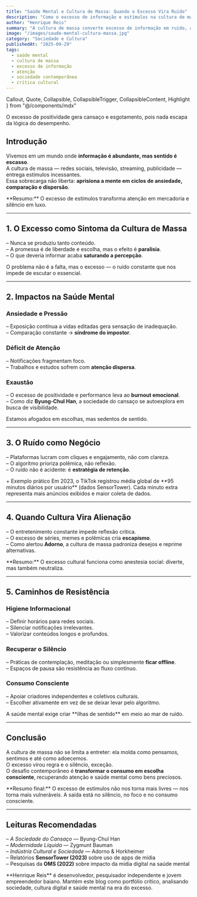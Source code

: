 ```yaml
---
title: "Saúde Mental e Cultura de Massa: Quando o Excesso Vira Ruído"
description: "Como o excesso de informação e estímulos na cultura de massa impacta a saúde mental, transformando atenção em mercadoria e silêncio em luxo."
author: "Henrique Reis"
summary: "A cultura de massa converte excesso de informação em ruído, afetando saúde mental e reduzindo a capacidade de reflexão. O desafio é transformar consumo em escolha consciente."
image: "/images/saude-mental-cultura-massa.jpg"
category: "Sociedade e Cultura"
publishedAt: "2025-09-29"
tags:
  - saúde mental
  - cultura de massa
  - excesso de informação
  - atenção
  - sociedade contemporânea
  - crítica cultural
---
```


  Callout,
  Quote,
  Collapsible,
  CollapsibleTrigger,
  CollapsibleContent,
  Highlight
} from "@/components/mdx"

<Quote author="Byung-Chul Han">
O excesso de positividade gera cansaço e esgotamento, pois nada escapa da lógica do desempenho.
</Quote>

## Introdução

Vivemos em um mundo onde **informação é abundante, mas sentido é escasso**.  
A cultura de massa — redes sociais, televisão, streaming, publicidade — entrega estímulos incessantes.  
Essa sobrecarga não liberta: **aprisiona a mente em ciclos de ansiedade, comparação e dispersão**.

<Callout variant="neutral">
**Resumo:** O excesso de estímulos transforma atenção em mercadoria e silêncio em luxo.
</Callout>

---

## 1. O Excesso como Sintoma da Cultura de Massa

– Nunca se produziu tanto conteúdo.  
– A promessa é de liberdade e escolha, mas o efeito é **paralisia**.  
– O que deveria informar acaba **saturando a percepção**.

<Highlight>
O problema não é a falta, mas o excesso — o ruído constante que nos impede de escutar o essencial.
</Highlight>

---

## 2. Impactos na Saúde Mental

### Ansiedade e Pressão
– Exposição contínua a vidas editadas gera sensação de inadequação.  
– Comparação constante → **síndrome do impostor**.  

### Déficit de Atenção
– Notificações fragmentam foco.  
– Trabalhos e estudos sofrem com **atenção dispersa**.  

### Exaustão
– O excesso de positividade e performance leva ao **burnout emocional**.  
– Como diz **Byung-Chul Han**, a sociedade do cansaço se autoexplora em busca de visibilidade.

<Quote author="Zygmunt Bauman">
Estamos afogados em escolhas, mas sedentos de sentido.
</Quote>

---

## 3. O Ruído como Negócio

– Plataformas lucram com cliques e engajamento, não com clareza.  
– O algoritmo prioriza polêmica, não reflexão.  
– O ruído não é acidente: é **estratégia de retenção**.

<Collapsible>
  <CollapsibleTrigger className="cursor-pointer font-bold text-brand-400">
    + Exemplo prático
  </CollapsibleTrigger>
  <CollapsibleContent>
    Em 2023, o TikTok registrou média global de **95 minutos diários por usuário** (dados SensorTower).  
    Cada minuto extra representa mais anúncios exibidos e maior coleta de dados.
  </CollapsibleContent>
</Collapsible>

---

## 4. Quando Cultura Vira Alienação

– O entretenimento constante impede reflexão crítica.  
– O excesso de séries, memes e polêmicas cria **escapismo**.  
– Como alertou **Adorno**, a cultura de massa padroniza desejos e reprime alternativas.

<Callout variant="neutral">
**Resumo:** O excesso cultural funciona como anestesia social: diverte, mas também neutraliza.
</Callout>

---

## 5. Caminhos de Resistência

### Higiene Informacional
– Definir horários para redes sociais.  
– Silenciar notificações irrelevantes.  
– Valorizar conteúdos longos e profundos.  

### Recuperar o Silêncio
– Práticas de contemplação, meditação ou simplesmente **ficar offline**.  
– Espaços de pausa são resistência ao fluxo contínuo.  

### Consumo Consciente
– Apoiar criadores independentes e coletivos culturais.  
– Escolher ativamente em vez de se deixar levar pelo algoritmo.

<Highlight>
A saúde mental exige criar **ilhas de sentido** em meio ao mar de ruído.
</Highlight>

---

## Conclusão

A cultura de massa não se limita a entreter: ela molda como pensamos, sentimos e até como adoecemos.  
O excesso virou regra e o silêncio, exceção.  
O desafio contemporâneo é **transformar o consumo em escolha consciente**, recuperando atenção e saúde mental como bens preciosos.

<Callout variant="neutral">
**Resumo final:** O excesso de estímulos não nos torna mais livres — nos torna mais vulneráveis. A saída está no silêncio, no foco e no consumo consciente.
</Callout>

---

## Leituras Recomendadas

– *A Sociedade do Cansaço* — Byung-Chul Han  
– *Modernidade Líquida* — Zygmunt Bauman  
– *Indústria Cultural e Sociedade* — Adorno & Horkheimer  
– Relatórios **SensorTower (2023)** sobre uso de apps de mídia  
– Pesquisas da **OMS (2022)** sobre impacto da mídia digital na saúde mental

<Callout title="Sobre o Autor" variant="neutral">
**Henrique Reis** é desenvolvedor, pesquisador independente e jovem empreendedor baiano.  
Mantém este blog como portfólio crítico, analisando sociedade, cultura digital e saúde mental na era do excesso.
</Callout>

